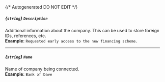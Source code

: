 {/* Autogenerated DO NOT EDIT  */}
##### *{`string`}* `Description`
Additional information about the company. This can be used to store foreign IDs, references, etc.
<br/>
**Example:** `Requested early access to the new financing scheme.`

---
##### *{`string`}* `Name`
Name of company being connected.
<br/>
**Example:** `Bank of Dave`


